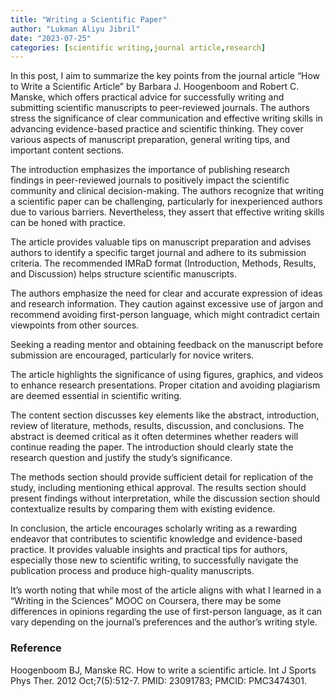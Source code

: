 ```yaml
---
title: "Writing a Scientific Paper"
author: "Lukman Aliyu Jibril"
date: "2023-07-25"
categories: [scientific writing,journal article,research]
---
```



In this post, I aim to summarize the key points from the journal article "How to Write a Scientific Article" by Barbara J. Hoogenboom and Robert C. Manske, which offers practical advice for successfully writing and submitting scientific manuscripts to peer-reviewed journals. The authors stress the significance of clear communication and effective writing skills in advancing evidence-based practice and scientific thinking. They cover various aspects of manuscript preparation, general writing tips, and important content sections.

The introduction emphasizes the importance of publishing research findings in peer-reviewed journals to positively impact the scientific community and clinical decision-making. The authors recognize that writing a scientific paper can be challenging, particularly for inexperienced authors due to various barriers. Nevertheless, they assert that effective writing skills can be honed with practice.

The article provides valuable tips on manuscript preparation and advises authors to identify a specific target journal and adhere to its submission criteria. The recommended IMRaD format (Introduction, Methods, Results, and Discussion) helps structure scientific manuscripts.

The authors emphasize the need for clear and accurate expression of ideas and research information. They caution against excessive use of jargon and recommend avoiding first-person language, which might contradict certain viewpoints from other sources.

Seeking a reading mentor and obtaining feedback on the manuscript before submission are encouraged, particularly for novice writers.

The article highlights the significance of using figures, graphics, and videos to enhance research presentations. Proper citation and avoiding plagiarism are deemed essential in scientific writing.

The content section discusses key elements like the abstract, introduction, review of literature, methods, results, discussion, and conclusions. The abstract is deemed critical as it often determines whether readers will continue reading the paper. The introduction should clearly state the research question and justify the study's significance.

The methods section should provide sufficient detail for replication of the study, including mentioning ethical approval. The results section should present findings without interpretation, while the discussion section should contextualize results by comparing them with existing evidence.

In conclusion, the article encourages scholarly writing as a rewarding endeavor that contributes to scientific knowledge and evidence-based practice. It provides valuable insights and practical tips for authors, especially those new to scientific writing, to successfully navigate the publication process and produce high-quality manuscripts.

It's worth noting that while most of the article aligns with what I learned in a "Writing in the Sciences" MOOC on Coursera, there may be some differences in opinions regarding the use of first-person language, as it can vary depending on the journal's preferences and the author's writing style.

### Reference

Hoogenboom BJ, Manske RC. How to write a scientific article. Int J Sports Phys Ther. 2012 Oct;7(5):512-7. PMID: 23091783; PMCID: PMC3474301.
